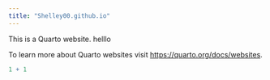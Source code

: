 ```yaml
---
title: "Shelley00.github.io"
---
```


This is a Quarto website. helllo

To learn more about Quarto websites visit <https://quarto.org/docs/websites>.

```r
1 + 1
```
